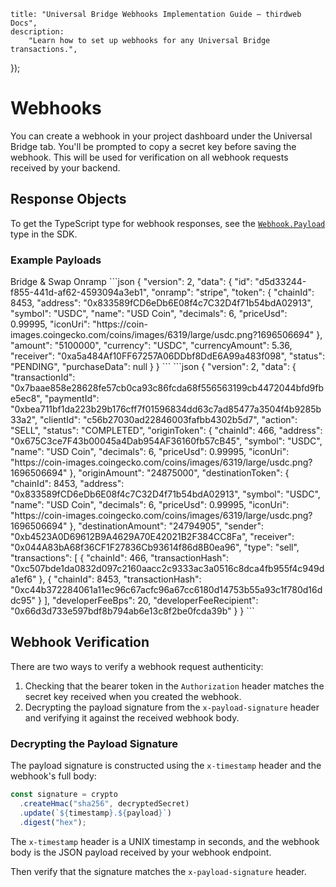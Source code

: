 
	title: "Universal Bridge Webhooks Implementation Guide — thirdweb Docs",
	description:
		"Learn how to set up webhooks for any Universal Bridge transactions.",
});

# Webhooks

You can create a webhook in your project dashboard under the Universal Bridge tab. You'll be prompted to copy a secret key before saving the webhook. This will be used for verification on all webhook requests received by your backend.

## Response Objects

To get the TypeScript type for webhook responses, see the [`Webhook.Payload`](https://portal.thirdweb.com/typescript/v5/webhook/payload) type in the SDK.

### Example Payloads

<Tabs defaultValue="bridge">

<TabsList>
	<TabsTrigger value="bridge">Bridge & Swap</TabsTrigger>
	<TabsTrigger value="onramp">Onramp</TabsTrigger>
</TabsList>
<TabsContent value='onramp'>
```json
{
  "version": 2,
  "data": {
    "id": "d5d33244-f855-441d-af62-4593094a3eb1",
    "onramp": "stripe",
    "token": {
      "chainId": 8453,
      "address": "0x833589fCD6eDb6E08f4c7C32D4f71b54bdA02913",
      "symbol": "USDC",
      "name": "USD Coin",
      "decimals": 6,
      "priceUsd": 0.99995,
      "iconUri": "https://coin-images.coingecko.com/coins/images/6319/large/usdc.png?1696506694"
    },
    "amount": "5100000",
    "currency": "USDC",
    "currencyAmount": 5.36,
    "receiver": "0xa5a484Af10FF67257A06DDbf8DdE6A99a483f098",
    "status": "PENDING",
    "purchaseData": null
  }
}
```
</TabsContent>

<TabsContent value='bridge'>
```json
{
  "version": 2,
  "data": {
    "transactionId": "0x7baae858e28628fe57cb0ca93c86fcda68f556563199cb4472044bfd9fbe5ec8",
    "paymentId": "0xbea711bf1da223b29b176cff7f01596834dd63c7ad85477a3504f4b9285b33a2",
    "clientId": "c56b27030ad22846003fafbb4302b5d7",
    "action": "SELL",
    "status": "COMPLETED",
    "originToken": {
      "chainId": 466,
      "address": "0x675C3ce7F43b00045a4Dab954AF36160fb57cB45",
      "symbol": "USDC",
      "name": "USD Coin",
      "decimals": 6,
      "priceUsd": 0.99995,
      "iconUri": "https://coin-images.coingecko.com/coins/images/6319/large/usdc.png?1696506694"
    },
    "originAmount": "24875000",
    "destinationToken": {
      "chainId": 8453,
      "address": "0x833589fCD6eDb6E08f4c7C32D4f71b54bdA02913",
      "symbol": "USDC",
      "name": "USD Coin",
      "decimals": 6,
      "priceUsd": 0.99995,
      "iconUri": "https://coin-images.coingecko.com/coins/images/6319/large/usdc.png?1696506694"
    },
    "destinationAmount": "24794905",
    "sender": "0xb4523A0D69612B9A4629A70E42021B2F384CC8Fa",
    "receiver": "0x044A83bA68f36CF1F27836Cb93614f86d8B0ea96",
    "type": "sell",
    "transactions": [
      {
        "chainId": 466,
        "transactionHash": "0xc507bde1da0832d097c2160aacc2c9333ac3a0516c8dca4fb955f4c949da1ef6"
      },
      {
        "chainId": 8453,
        "transactionHash": "0xc44b372284061a11ec96c67acfc96a67cc6180d14753b55a93c1f780d16ddc95"
      }
    ],
    "developerFeeBps": 20,
    "developerFeeRecipient": "0x66d3d733e597bdf8b794ab6e13c8f2be0fcda39b"
  }
}
```
</TabsContent>
</Tabs>

## Webhook Verification

There are two ways to verify a webhook request authenticity:
1. Checking that the bearer token in the `Authorization` header matches the secret key received when you created the webhook.
2. Decrypting the payload signature from the `x-payload-signature` header and verifying it against the received webhook body.

### Decrypting the Payload Signature

The payload signature is constructed using the `x-timestamp` header and the webhook's full body:
```ts
const signature = crypto
  .createHmac("sha256", decryptedSecret)
  .update(`${timestamp}.${payload}`)
  .digest("hex");
```
The `x-timestamp` header is a UNIX timestamp in seconds, and the webhook body is the JSON payload received by your webhook endpoint.

Then verify that the signature matches the `x-payload-signature` header.
